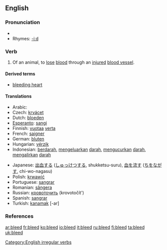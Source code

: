 ==English==

===Pronunciation===
*{{IPA|/'bliːd/}}
*Rhymes: [[Rhymes:English:-iːd|-iːd]]

===Verb===
{{en-verb|bleeds|bleeding|bled}}

# {{intransitive}} Of an animal, to [[lose]] [[blood]] through an [[injured]] [[blood vessel]].

====Derived terms====
*[[bleeding heart]]

====Translations====
{{top}}
*Arabic: {{ARchar|[[ينزف]]}}
*Czech: [[krvácet]]
*Dutch: [[bloeden]]
*[[Esperanto]]: [[sangi]]
*Finnish: [[vuotaa]] [[veri|verta]]
*French: [[saigner]]
*German: [[bluten]]
*Hungarian: [[vérzik]]
*Indonesian: [[darah|berdarah]], [[keluar|mengeluarkan]] [[darah]], [[kucur|mengucurkan]] [[darah]], [[alir|mengalirkan]] [[darah]]
{{mid}}
*Japanese: [[出血]]する ([[しゅっけつ]]する, shukketsu-suru), [[血]]を[[流す]] ([[ち]]を[[ながす]], chi-wo-nagasu)
*Polish: [[krwawić]]
*Portuguese: [[sangrar]]
*Romanian: [[sângera]]
*Russian: [[кровоточить]] (krovotočít')
*Spanish: [[sangrar]]
*Turkish: [[kanamak]] [-ar]
{{bottom}}

===References===
{{R:Century 1911}}
{{R:Webster 1913}}

[[Category:English irregular verbs]]

[[ar:bleed]]
[[fr:bleed]]
[[ko:bleed]]
[[io:bleed]]
[[it:bleed]]
[[ru:bleed]]
[[fi:bleed]]
[[ta:bleed]]
[[uk:bleed]]